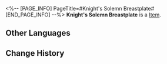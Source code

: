 <%-- [PAGE_INFO]
PageTitle=#Knight's Solemn Breastplate#
[END_PAGE_INFO] --%>
{{Item Infobox
|id          = 41033
|image       = Item Knight's Solemn Breastplate.png
|type        = 
|invCategory = Relics
|rarity      = 3
|effect      = 
|description = A heavy breastplate decorated with the distinctive symbols of the Church of Purity Palace. Even the joints are airtight.
|source1     = [[Cavern of Corrosion: Cloudford]]
}}
'''Knight's Solemn Breastplate''' is a [[Item]].

==Other Languages==
{{Other Languages
|en   = Knight's Solemn Breastplate
|zhs  = 圣骑的肃穆胸甲
|zht  = 聖騎的肅穆胸甲
|ja   = 聖騎士の厳かな鎧
|ko   = 기사의 엄숙 갑옷
|es   = Coraza solemne de la paladina
|fr   = Plastron solennel du chevalier
|ru   = Торжественный нагрудник рыцаря
|th   = Knight's Solemn Breastplate
|vi   = Giáp Trang Nghiêm Thánh Kỵ Sĩ
|de   = Feierliche Brustplatte der Ritterin
|id   = Knight's Solemn Breastplate
|pt   = Armadura Solene da Cavaleira
}}

==Change History==
{{Change History|1.0}}